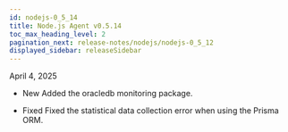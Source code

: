 ```yaml
---
id: nodejs-0_5_14
title: Node.js Agent v0.5.14
toc_max_heading_level: 2
pagination_next: release-notes/nodejs/nodejs-0_5_12
displayed_sidebar: releaseSidebar
---
```


April 4, 2025

- <Status priority='1'>New</Status> Added the oracledb monitoring package.

- <Status priority='0'>Fixed</Status> Fixed the statistical data collection error when using the Prisma ORM.


<DownloadNode2 ver="0.5.14" />
